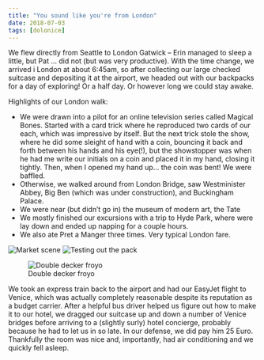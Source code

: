 ```yaml
---
title: "You sound like you're from London"
date: 2018-07-03
tags: [dolonice]
---
```

  
We flew directly from Seattle to London Gatwick -- Erin managed to sleep a little, but Pat ... did not (but was very productive). With the time change, we arrived i London at about 6:45am, so after collecting our large checked suitcase and depositing it at the airport, we headed out with our backpacks for a day of exploring! Or a half day. Or however long we could stay awake. 

Highlights of our London walk:

- We were drawn into a pilot for an online television series called Magical Bones. Started with a card trick where he reproduced two cards of our each, which was impressive by itself. But the next trick stole the show, where he did some sleight of hand with a coin, bouncing it back and forth between his hands and his eye(!), but the showstopper was when he had me write our initials on a coin and placed it in my hand, closing it tightly. Then, when I opened my hand up... the coin was bent! We were baffled.
- Otherwise, we walked around from London Bridge, saw Westminister Abbey, Big Ben (which was under construction), and Buckingham Palace.
- We were near (but didn't go in) the museum of modern art, the Tate 
- We mostly finished our excursions with a trip to Hyde Park, where were lay down and ended up napping for a couple hours.
- We also ate Pret a Manger three times. Very typical London fare.

![Market scene](/img/dolonice/IMG_4037.jpg)
![Testing out the pack](/img/dolonice/IMG_4037.jpg)

![Double decker froyo](/img/dolonice/IMG_4047.jpg)

We took an express train back to the airport and had our EasyJet flight to Venice, which was actually completely reasonable despite its reputation as a budget carrier. After a helpful bus driver helped us figure out how to make it to our hotel, we dragged our suitcase up and down a number of Venice bridges before arriving to a (slightly surly) hotel concierge, probably because he had to let us in so late. In our defense, we did pay him 25 Euro. Thankfully the room was nice and, importantly, had air conditioning and we quickly fell asleep.
